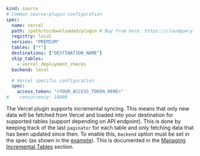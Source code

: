 ```yaml copy
kind: source
# Common source-plugin configuration
spec:
  name: vercel
  path: /path/to/downloaded/plugin # Buy from here: https://cloudquery.io/integrations/vercle
  registry: local
  version: "PREMIUM"
  tables: ["*"]
  destinations: ["DESTINATION_NAME"]
  skip_tables:
    - vercel_deployment_checks
  backend: local

  # Vercel specific configuration
  spec:
    access_token: "<YOUR_ACCESS_TOKEN_HERE>"
#    concurrency: 10000
```

The Vercel plugin supports incremental syncing. This means that only new data will be fetched from Vercel and loaded into your destination for supported tables (support depending on API endpoint). This is done by keeping track of the last `paginator` for each table and only fetching data that has been updated since then.
To enable this, `backend` option must be set in the spec (as shown in the [example](/docs/plugins/sources/vercel/configuration#example)). This is documented in the [Managing Incremental Tables](/docs/advanced-topics/managing-incremental-tables) section.
